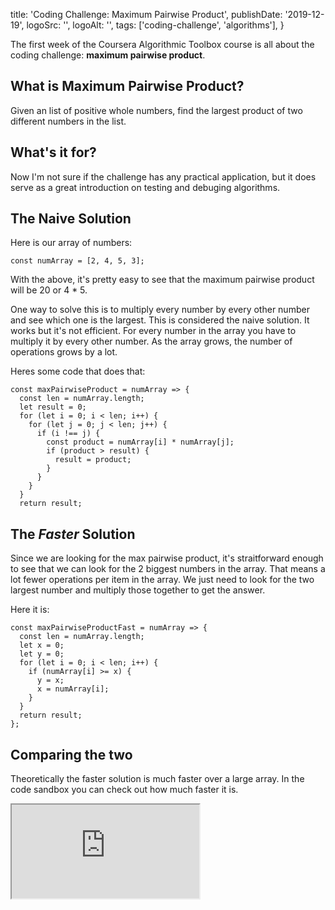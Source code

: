  title: 'Coding Challenge: Maximum Pairwise Product',
  publishDate: '2019-12-19',
  logoSrc: '',
  logoAlt: '',
  tags: ['coding-challenge', 'algorithms'],
}

<Metadata metadata={metadata} />

The first week of the Coursera Algorithmic Toolbox course is all about the coding challenge: **maximum pairwise product**.

## What is Maximum Pairwise Product?
Given an list of positive whole numbers, find the largest product of two different numbers in the list.

## What's it for?
Now I'm not sure if the challenge has any practical application, but it does serve as a great introduction on testing and
debuging algorithms.

## The Naive Solution
Here is our array of numbers:
```
const numArray = [2, 4, 5, 3];
```
With the above, it's pretty easy to see that the maximum pairwise product will be 20 or 4 * 5.

One way to solve this is to multiply every number by every other number and see which one is the largest. This is considered the
naive solution. It works but it's not efficient. For every number in the array you have to multiply it by every other number.
As the array grows, the number of operations grows by a lot.

Heres some code that does that:
```
const maxPairwiseProduct = numArray => {
  const len = numArray.length;
  let result = 0;
  for (let i = 0; i < len; i++) {
    for (let j = 0; j < len; j++) {
      if (i !== j) {
        const product = numArray[i] * numArray[j];
        if (product > result) {
          result = product;
        }
      }
    }
  }
  return result;
```

## The _Faster_ Solution

Since we are looking for the max pairwise product, it's straitforward enough to see that we can look for the 2 biggest numbers in the array.
That means a lot fewer operations per item in the array. We just need to look for the two largest number and multiply those together to get
the answer.

Here it is:
```
const maxPairwiseProductFast = numArray => {
  const len = numArray.length;
  let x = 0;
  let y = 0;
  for (let i = 0; i < len; i++) {
    if (numArray[i] >= x) {
      y = x;
      x = numArray[i];
    }
  }
  return result;
};
```
## Comparing the two
Theoretically the faster solution is much faster over a large array. In the code sandbox you can check out how much faster it is.

<iframe
  src="https://codesandbox.io/embed/maximum-pairwise-product-p3bej?fontsize=14&hidenavigation=1&theme=dark"
  style={{width:"100%", height:"500px", border:"0", borderRadius: "4px", overflow:"hidden;"}}
  title="maximum-pairwise-product"
  allow="geolocation; microphone; camera; midi; vr; accelerometer; gyroscope; payment; ambient-light-sensor; encrypted-media; usb"
  sandbox="allow-modals allow-forms allow-popups allow-scripts allow-same-origin"
/>

The actual execution time will vary a bit, but as you can see the fast solution is _much_ faster. With 10,000 items in the array,
the naive solution takes somewhere between 300 and 400 milliseconds. The fast solution takes between 0 and 2 milliseconds.

## Takeaways
- It's amazing how much faster some solutions are over others
- With two or more solutions, comparison is much easier

<ArticleFooter />